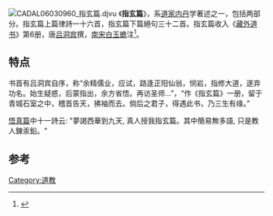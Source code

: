 [[File:CADAL06030960_指玄篇.djvu|thumb]]
《'''指玄篇'''》，系[[道家|道家]][[内丹|内丹]]学著述之一，包括两部分。指玄篇上篇律詩一十六首，指玄篇下篇絕句三十二首。指玄篇收入《[[藏外道书|藏外道书]]》第6册，唐[[吕洞宾|吕洞宾]]撰，[[南宋|南宋]][[白玉蟾|白玉蟾]]注<ref>{{Cite book|title=中华文化通志82 第九典宗教与民俗 道教志|last=中华文化通志编委会编|first=|publisher=上海：[[上海人民出版社|上海人民出版社]]|year=2010.12|isbn=978-7-208-09030-9|location=|pages=143}}</ref>。

== 特点 ==
书首有吕洞宾自序，称“余精儒业，应试，路逢正阳仙翁，悯岩，指修大道，遂弃功名。始生疑惑，后蒙指出，余方省悟。再访圣师...”，“作《指玄篇》一册，留于青城石室之中，稽首告天，拂袖而去。倘后之君子，得遇此书，乃三生有缘。”

[[悟真篇|悟真篇]]中十一詩云: "夢謁西華到九天, 真人授我指玄篇。其中簡易無多語, 只是教人鍊汞鉛。"

==参考==
{{reflist}}
{{Philo-stub}}


[[Category:道教|Category:道教]]